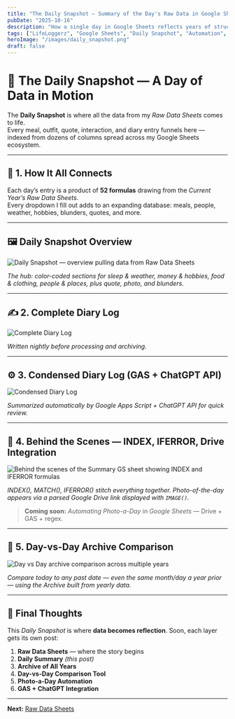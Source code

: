 ```yaml
---
title: "The Daily Snapshot — Summary of the Day's Raw Data in Google Sheets"
pubDate: "2025-10-16"
description: "How a single day in Google Sheets reflects years of structured data logging — from daily diaries and photos to automated summaries powered by Apps Script and ChatGPT."
tags: ["LifeLoggerz", "Google Sheets", "Daily Snapshot", "Automation", "Self-Improvement"]
heroImage: "/images/daily_snapshot.png"
draft: false
---
```


# 📅 The Daily Snapshot — A Day of Data in Motion

The **Daily Snapshot** is where all the data from my *Raw Data Sheets* comes to life.  
Every meal, outfit, quote, interaction, and diary entry funnels here — indexed from dozens of columns spread across my Google Sheets ecosystem.

---

## 🧩 1. How It All Connects

Each day’s entry is a product of **52 formulas** drawing from the *Current Year’s Raw Data Sheets*.  
Every dropdown I fill out adds to an expanding database: meals, people, weather, hobbies, blunders, quotes, and more.

---

## 🖼 Daily Snapshot Overview

![Daily Snapshot — overview pulling data from Raw Data Sheets](/images/daily_snapshot.png)

*The hub: color-coded sections for sleep & weather, money & hobbies, food & clothing, people & places, plus quote, photo, and blunders.*

---

## ✍️ 2. Complete Diary Log

![Complete Diary Log](/images/day-summary-diary-log.png)

*Written nightly before processing and archiving.*

---

## ⚙️ 3. Condensed Diary Log (GAS + ChatGPT API)

![Condensed Diary Log](/images/day-summary-condensed-log.png)

*Summarized automatically by Google Apps Script + ChatGPT API for quick review.*

---

## 🔧 4. Behind the Scenes — INDEX, IFERROR, Drive Integration

![Behind the scenes of the Summary GS sheet showing INDEX and IFERROR formulas](/images/behind-the-scenes-summarygs.png)

*INDEX(), MATCH(), IFERROR() stitch everything together. Photo-of-the-day appears via a parsed Google Drive link displayed with `IMAGE()`.*

> **Coming soon:** *Automating Photo-a-Day in Google Sheets* — Drive + GAS + regex.

---

## 🔮 5. Day-vs-Day Archive Comparison

![Day vs Day archive comparison across multiple years](/images/day-vs-day-archive-comparison.png)

*Compare today to any past date — even the same month/day a year prior — using the Archive built from yearly data.*

---

## 🧠 Final Thoughts

This *Daily Snapshot* is where **data becomes reflection**. Soon, each layer gets its own post:

1. **Raw Data Sheets** — where the story begins  
2. **Daily Summary** *(this post)*  
3. **Archive of All Years**  
4. **Day-vs-Day Comparison Tool**  
5. **Photo-a-Day Automation**  
6. **GAS + ChatGPT Integration**

---

**Next:** [Raw Data Sheets](/blog/raw-data-sheets)
